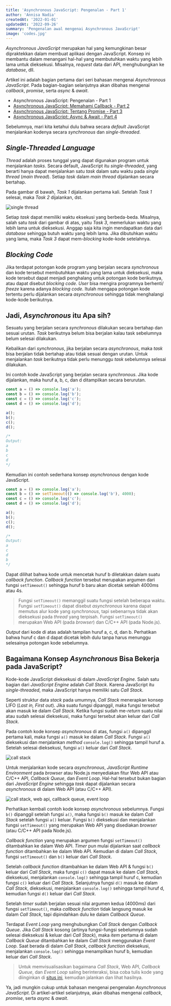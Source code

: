 ```yaml
---
title: 'Asynchronous JavaScript: Pengenalan - Part 1'
author: 'Annisa Nadia'
createdAt: '2022-01-01'
updatedAt: '2022-09-26'
summary: 'Pengenalan awal mengenai Asynchronous JavaScript'
image: 'codes.jpg'
---
```


_Asynchronous JavaScript_ merupakan hal yang kemungkinan besar dipraktekkan dalam membuat aplikasi dengan JavaScript.
Konsep ini membantu dalam menangani hal-hal yang membutuhkan waktu yang lebih lama untuk dieksekusi.
Misalnya, _request_ data dari API, menghubungkan ke _database_, dll.

Artikel ini adalah bagian pertama dari seri bahasan mengenai _Asynchronous JavaScript_.
Pada bagian-bagian selanjutnya akan dibahas mengenai _callback_, _promise_, serta _async_ & _await_.

- Asynchronous JavaScript: Pengenalan - Part 1
- [Asynchronous JavaScript: Memahami Callback - Part 2](/blog/asynchronous-javascript-callback)
- [Asynchronous JavaScript: Tentang Promise - Part 3](/blog/asynchronous-javascript-promise)
- [Asynchronous JavaScript: Async & Await - Part 4](/blog/asynchronous-javascript-async-await)

Sebelumnya, mari kita ketahui dulu bahwa secara _default_ JavaScript menjalankan kodenya secara _synchronous_ dan _single-threaded_.

## _Single-Threaded Language_

_Thread_ adalah proses tunggal yang dapat digunakan program untuk menjalankan _tasks_.
Secara default, JavaScript itu _single-threaded_, yang berarti hanya dapat menjalankan satu _task_ dalam satu waktu pada _single thread_ (_main thread_).
Setiap _task_ dalam _main thread_ dijalankan secara bertahap.

Pada gambar di bawah, _Task 1_ dijalankan pertama kali.
Setelah _Task 1_ selesai, maka _Task 2_ dijalankan, dst.

![single thread](/static/images/blogs/asynchronous-javascript-introduction/single-thread.jpg)

Setiap _task_ dapat memiliki waktu eksekusi yang berbeda-beda.
Misalnya, salah satu _task_ dari gambar di atas, yaitu _Task 3_, memerlukan waktu yang lebih lama untuk dieksekusi.
Anggap saja kita ingin mendapatkan data dari _database_ sehingga butuh waktu yang lebih lama.
Jika dibutuhkan waktu yang lama, maka _Task 3_ dapat mem-_blocking_ kode-kode setelahnya.

## _Blocking Code_

Jika terdapat potongan kode program yang berjalan secara _synchronous_ dan kode tersebut membutuhkan waktu yang lama untuk dieksekusi, maka kode tersebut dapat menjadi penghalang untuk potongan kode berikutnya, atau dapat disebut _blocking code_.
_User_ bisa mengira programnya berhenti/ _freeze_ karena adanya _blocking code_.
Itulah mengapa potongan kode tertentu perlu dijalankan secara _asynchronous_ sehingga tidak menghalangi kode-kode berikutnya.

## Jadi, _Asynchronous_ itu Apa sih?

Sesuatu yang berjalan secara _synchronous_ dilakukan secara bertahap dan sesuai urutan.
_Task_ berikutnya belum bisa berjalan kalau task sebelumnya belum selesai dilakukan.

Kebalikan dari _synchronous_, jika berjalan secara _asynchronous_, maka _task_ bisa berjalan tidak bertahap atau tidak sesuai dengan urutan.
Untuk menjalankan _task_ berikutnya tidak perlu menunggu _task_ sebelumnya selesai dilakukan.

Ini contoh kode JavaScript yang berjalan secara _synchronous_.
Jika kode dijalankan, maka huruf a, b, c, dan d ditampilkan secara berurutan.

```js
const a = () => console.log('a');
const b = () => console.log('b');
const c = () => console.log('c');
const d = () => console.log('d');

a();
b();
c();
d();

/*
Output:
a
b
c
d
*/
```

Kemudian ini contoh sederhana konsep _asynchronous_ dengan kode JavaScript.

```js
const a = () => console.log('a');
const b = () => setTimeout(() => console.log('b'), 4000);
const c = () => console.log('c');
const d = () => console.log('d');

a();
b();
c();
d();

/*
Output:
a
c
d
b
*/
```

Dapat dilihat bahwa kode untuk mencetak huruf b diletakkan dalam suatu _callback function_.
_Callback function_ tersebut merupakan argumen dari fungsi `setTimeout()` sehingga huruf b baru akan dicetak setelah 4000ms atau 4s.

> Fungsi `setTimeout()` memanggil suatu fungsi setelah beberapa waktu. Fungsi `setTimeout()` dapat disebut _asynchronous_ karena dapat memutus alur kode yang _synchronous_, tapi sebenarnya tidak akan dieksekusi pada _thread_ yang terpisah. Fungsi `setTimeout()` merupakan Web API (pada _browser_) dan C/C++ API (pada Node.js).

_Output_ dari kode di atas adalah tampilan huruf a, c, d, dan b.
Perhatikan bahwa huruf c dan d dapat dicetak lebih dulu tanpa harus menunggu selesainya potongan kode sebelumnya.

## Bagaimana Konsep _Asynchronous_ Bisa Bekerja pada JavaScript?

Kode-kode JavaScript dieksekusi di dalam _JavaScript Engine_. Salah satu bagian dari _JavaScript Engine_ adalah _Call Stack_.
Karena JavaScript itu _single-threaded_, maka JavaScript hanya memiliki satu _Call Stack_.

Seperti struktur data _stack_ pada umumnya, *Call Stack* menerapkan konsep LIFO (_Last in, First out_).
Jika suatu fungsi dipanggil, maka fungsi tersebut akan masuk ke dalam _Call Stack_.
Ketika fungsi sudah me-_return_ suatu nilai atau sudah selesai dieksekusi, maka fungsi tersebut akan keluar dari _Call Stack_.

Pada contoh kode konsep _asynchronous_ di atas, fungsi `a()` dipanggil pertama kali, maka fungsi `a()` masuk ke dalam _Call Stack_.
Fungsi `a()` dieksekusi dan menjalankan _method_ `console.log()` sehingga tampil huruf a. Setelah selesai dieksekusi, fungsi `a()` keluar dari _Call Stack_.

![call stack](/static/images/blogs/asynchronous-javascript-introduction/call-stack.jpg)

Untuk menjalankan kode secara _asynchronous_, _JavaScript Runtime Environment_ pada _browser_ atau Node.js menyediakan fitur Web API atau C/C++ API, _Callback Queue_, dan _Event Loop_.
Hal-hal tersebut bukan bagian dari _JavaScript Engine_ sehingga _task_ dapat dijalankan secara _asynchronous_ di dalam Web API (atau C/C++ API).

![call stack, web api, callback queue, event loop](/static/images/blogs/asynchronous-javascript-introduction/js-engine-and-browser.jpg)

Perhatikan kembali contoh kode konsep _asynchronous_ sebelumnya. Fungsi `b()` dipanggil setelah fungsi `a()`, maka fungsi `b()` masuk ke dalam _Call Stack_ setelah fungsi `a()` keluar.
Fungsi `b()` dieksekusi dan menjalankan fungsi `setTimeout()` yang merupakan Web API yang disediakan _browser_ (atau C/C++ API pada Node.js).

_Callback function_ yang merupakan argumen fungsi `setTimeout()` ditambahkan ke dalam Web API. _Timer_ pun mulai dijalankan saat _callback function_ ditambahkan ke dalam Web API.
Kemudian di dalam _Call Stack_, fungsi `setTimeout()` dan `b()` keluar dari _Call Stack_.

Setelah _callback function_ ditambahkan ke dalam Web API & fungsi `b()` keluar dari _Call Stack_, maka fungsi `c()` dapat masuk ke dalam _Call Stack_, dieksekusi, menjalankan `console.log()` sehingga tampil huruf c, kemudian fungsi `c()` keluar dari _Call Stack_.
Selanjutnya fungsi `d()` masuk ke dalam _Call Stack_, dieksekusi, menjalankan `console.log()` sehingga tampil huruf d, kemudian fungsi `d()` keluar dari _Call Stack_.

Setelah _timer_ sudah berjalan sesuai nilai argumen kedua (4000ms) dari fungsi `setTimeout()`, maka _callback function_ tidak langsung masuk ke dalam _Call Stack_, tapi dipindahkan dulu ke dalam _Callback Queue_.

Terdapat _Event Loop_ yang menghubungkan _Call Stack_ dengan _Callback Queue_.
Jika _Call Stack_ kosong (artinya fungsi-fungsi sebelumnya sudah selesai dieksekusi & keluar dari _Call Stack_), maka _item_ pertama di dalam _Callback Queue_ ditambahkan ke dalam _Call Stack_ menggunakan _Event Loop_.
Saat berada di dalam _Call Stack_, _callback function_ dieksekusi, menjalankan `console.log()` sehingga menampilkan huruf b, kemudian keluar dari _Call Stack_.

> Untuk memvisualisasikan bagaimana _Call Stack_, Web API, _Callback Queue_, dan _Event Loop_ saling berinteraksi, bisa coba tulis kode yang diinginkan di [situs ini](http://latentflip.com/loupe), kemudian jalankan dan lihat hasilnya.

Ya, jadi mungkin cukup untuk bahasan mengenai pengenalan _Asynchronous JavaScript_.
Di artikel-artikel selanjutnya, akan dibahas mengenai _callback_, _promise_, serta _async_ & _await_.

